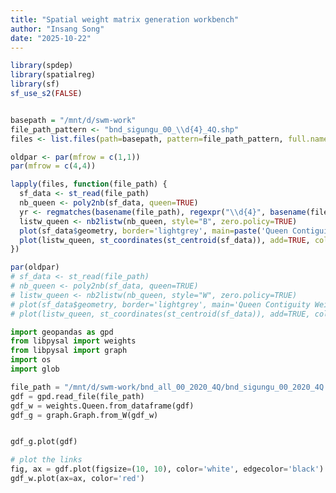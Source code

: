 ```yaml
---
title: "Spatial weight matrix generation workbench"
author: "Insang Song"
date: "2025-10-22"
---
```


```r
library(spdep)
library(spatialreg)
library(sf)
sf_use_s2(FALSE)


basepath = "/mnt/d/swm-work"
file_path_pattern <- "bnd_sigungu_00_\\d{4}_4Q.shp"
files <- list.files(path=basepath, pattern=file_path_pattern, full.names=TRUE, recursive = TRUE)

oldpar <- par(mfrow = c(1,1))
par(mfrow = c(4,4))

lapply(files, function(file_path) {
  sf_data <- st_read(file_path)
  nb_queen <- poly2nb(sf_data, queen=TRUE)
  yr <- regmatches(basename(file_path), regexpr("\\d{4}", basename(file_path)))[1]
  listw_queen <- nb2listw(nb_queen, style="B", zero.policy=TRUE)
  plot(sf_data$geometry, border='lightgrey', main=paste('Queen Contiguity Weights -', yr, " ", basename(file_path)))
  plot(listw_queen, st_coordinates(st_centroid(sf_data)), add=TRUE, col='red')
})

par(oldpar)
# sf_data <- st_read(file_path)
# nb_queen <- poly2nb(sf_data, queen=TRUE)
# listw_queen <- nb2listw(nb_queen, style="W", zero.policy=TRUE)
# plot(sf_data$geometry, border='lightgrey', main='Queen Contiguity Weights')
# plot(listw_queen, st_coordinates(st_centroid(sf_data)), add=TRUE, col='red')

```



```python
import geopandas as gpd
from libpysal import weights
from libpysal import graph
import os
import glob

file_path = "/mnt/d/swm-work/bnd_all_00_2020_4Q/bnd_sigungu_00_2020_4Q.shp"
gdf = gpd.read_file(file_path)
gdf_w = weights.Queen.from_dataframe(gdf)
gdf_g = graph.Graph.from_W(gdf_w)


gdf_g.plot(gdf)

# plot the links
fig, ax = gdf.plot(figsize=(10, 10), color='white', edgecolor='black')
gdf_w.plot(ax=ax, color='red')



```
